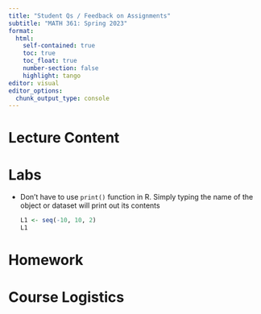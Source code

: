 ```yaml
---
title: "Student Qs / Feedback on Assignments"
subtitle: "MATH 361: Spring 2023"
format: 
  html:
    self-contained: true
    toc: true
    toc_float: true
    number-section: false
    highlight: tango
editor: visual
editor_options: 
  chunk_output_type: console
---
```


# Lecture Content 

# Labs

-   Don't have to use `print()` function in R. Simply typing the name of the object or dataset will print out its contents

    ```r
    L1 <- seq(-10, 10, 2)
    L1
    ```

# Homework

# Course Logistics
